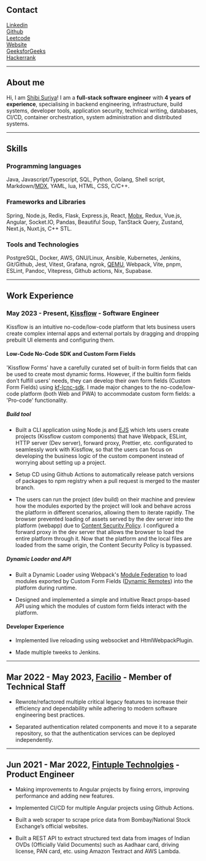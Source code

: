 ## Contact

<div>
  <a href="https://www.linkedin.com/in/shibisuriya" target="_blank" style={{fontSize: '1rem'}}>Linkedin</a>
</div>
<div>
  <a href="https://www.github.com/shibisuriya" target="_blank" style={{fontSize: '1rem'}}>Github</a>
</div>
<div>
  <a href="https://www.leetcode.com/shibisuriya" target="_blank" style={{fontSize: '1rem'}}>Leetcode</a>
</div>
<div>
  <a href="https://shibisuriya.github.io/blog" target="_blank" style={{fontSize: '1rem'}}>Website</a>
</div>
<div>
  <a href="https://www.geeksforgeeks.org/user/shibisurbimc" target="_blank" style={{fontSize: '1rem'}}>GeeksforGeeks</a>
</div>
<div>
  <a href="https://www.hackerrank.com/profile/shibisuriya" target="_blank" style={{fontSize: '1rem'}}>Hackerrank</a>
</div>

---

## About me

Hi, I am <a href="https://linkedin.com/in/shibisuriya" target="_blank">Shibi Suriya</a>! I am a **full-stack software engineer** with **4 years of experience**, specialising in backend engineering, infrastructure,
build systems, developer tools, application security, technical writing, databases, CI/CD, container orchestration,
system administration and distributed systems.

---


## Skills
### Programming languages

Java, Javascript/Typescript, SQL, Python, Golang, Shell script, Markdown/<a href="https://mdxjs.com" target="_blank">MDX</a>, YAML, lua, HTML, CSS,
C/C++.

### Frameworks and Libraries

Spring, Node.js, Redis, Flask, Express.js, React, <a href="https://mobx.js.org/README.html" target="_blank">Mobx</a>, Redux, Vue.js, Angular, Socket.IO,
Pandas, Beautiful Soup, TanStack Query, Zustand, Next.js, Nuxt.js, C++ STL.

### Tools and Technologies

PostgreSQL, Docker, AWS, GNU/Linux, Ansible, Kubernetes, Jenkins, Git/Github, Jest, Vitest,
Grafana, ngrok, <a target="_blank" href="https://www.qemu.org">QEMU</a>, Webpack, Vite, pnpm, ESLint, Pandoc, Vitepress, Github actions, Nix, Supabase.

---

## Work Experience

### May 2023 - Present, <a href="https://kissflow.com" target="_blank">Kissflow</a> - Software Engineer

Kissflow is an intuitive no-code/low-code platform that lets business users create complex
internal apps and external portals by dragging and dropping prebuilt UI elements and
configuring them.

#### Low-Code No-Code SDK and Custom Form Fields

'Kissflow Forms' have a carefully curated set of built-in form fields that can be used to
create most dynamic forms. However, if the builtin form fields don’t fulfill users' needs,
they can develop their own form fields (Custom Form Fields) using
<a href="https://github.com/kissflow/lcnc-sdk-js" target="_blank">kf-lcnc-sdk</a>. I made major changes to the
no-code/low-code platform (both Web and PWA) to accommodate custom form fields: a
'Pro-code' functionality.

##### Build tool

- Built a CLI application using Node.js and <a href="https://ejs.co" target="_blank">EJS</a> which lets users create projects (Kissflow
  custom components) that have Webpack, ESLint, HTTP server (Dev server), forward proxy,
  Prettier, etc. configurated to seamlessly work with Kissflow, so that the users can
  focus on developing the business logic of the custom component instead of worrying about
  setting up a project.

- Setup CD using Github Actions to automatically release patch versions of packages to npm
  registry when a pull request is merged to the master branch.

- The users can run the project (dev build) on their machine and preview how the modules
  exported by the project will look and behave across the platform in different scenarios,
  allowing them to iterate rapidly. The browser prevented loading of assets served by the
  dev server into the platform (webapp) due to <a href="https://developer.mozilla.org/en-US/docs/Web/HTTP/CSP" target="_blank">Content Security Policy</a>.
  I configured a forward proxy in the dev server that allows the browser to load the entire platform through it. Now that the
  platform and the local files are loaded from the same origin, the Content Security
  Policy is bypassed.

##### Dynamic Loader and API

- Built a Dynamic Loader using Webpack's <a href="https://webpack.js.org/concepts/module-federation" target="_blank">Module Federation</a> to load modules exported by
  Custom Form Fields (<a href="https://webpack.js.org/concepts/module-federation/#dynamic-remote-containers" target="_blank">Dynamic Remotes</a>) into the platform during runtime.

- Designed and implemented a simple and intuitive React props-based API using which the
  modules of custom form fields interact with the platform.

#### Developer Experience

- Implemented live reloading using websocket and HtmlWebpackPlugin.

- Made multiple tweeks to Jenkins.

---

## Mar 2022 - May 2023, <a href="https://facilio.com" target="_blank">Facilio</a> - Member of Technical Staff

- Rewrote/refactored multiple critical legacy features to increase their efficiency and
  dependability while adhering to modern software engineering best practices.

- Separated authentication related components and move it to a separate repository, so
  that the authentication services can be deployed independently.

---

## Jun 2021 - Mar 2022, <a href="https://www.fintuple.com" target="_blank">Fintuple Technolgies</a> - Product Engineer

- Making improvements to Angular projects by fixing errors, improving performance and
  adding new features.

- Implemented CI/CD for multiple Angular projects using Github Actions.

- Built a web scraper to scrape price data from Bombay/National Stock Exchange’s official websites.

- Built a REST API to extract structured text data from images of Indian OVDs (Officially
  Valid Documents) such as Aadhaar card, driving license, PAN card, etc. using Amazon
  Textract and AWS Lambda.
